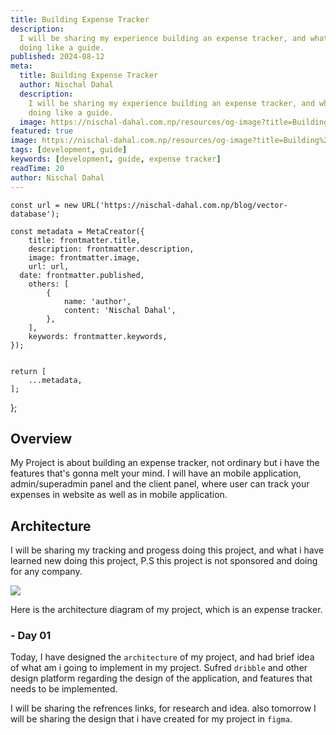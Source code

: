 ```yaml
---
title: Building Expense Tracker
description:
  I will be sharing my experience building an expense tracker, and what am i
  doing like a guide.
published: 2024-08-12
meta:
  title: Building Expense Tracker
  author: Nischal Dahal
  description:
    I will be sharing my experience building an expense tracker, and what am i
    doing like a guide.
  image: https://nischal-dahal.com.np/resources/og-image?title=Building%20Expense%20Tracker?&date=2024-08-12
featured: true
image: https://nischal-dahal.com.np/resources/og-image?title=Building%20Expense%20Tracker&date=2024-08-12
tags: [development, guide]
keywords: [development, guide, expense tracker]
readTime: 20
author: Nischal Dahal
---
```




    const url = new URL('https://nischal-dahal.com.np/blog/vector-database');

    const metadata = MetaCreator({
    	title: frontmatter.title,
    	description: frontmatter.description,
    	image: frontmatter.image,
    	url: url,
      date: frontmatter.published,
    	others: [
    		{
    			name: 'author',
    			content: 'Nischal Dahal',
    		},
    	],
    	keywords: frontmatter.keywords,
    });


    return [
    	...metadata,
    ];

};


<PostHeading
	title={frontmatter.title}
	readingTime={frontmatter.readTime}
	tags={frontmatter.tags}
	keywords={frontmatter.keywords}
	date={frontmatter.published}
	author={frontmatter.author}
/>

## Overview

My Project is about building an expense tracker, not ordinary but i have the
features that's gonna melt your mind. I will have an mobile application,
admin/superadmin panel and the client panel, where user can track your expenses
in website as well as in mobile application.

## Architecture

I will be sharing my tracking and progess doing this project, and what i have
learned new doing this project, P.S this project is not sponsored and doing for
any company.

[![](/images/blog.building-expense-tracker_2024-08-11-15-19-55.png)](/images/blog.building-expense-tracker_2024-08-11-15-19-55.png)

Here is the architecture diagram of my project, which is an expense tracker.

### - Day 01

Today, I have designed the `architecture` of my project, and had brief idea of
what am i going to implement in my project. Sufred `dribble` and other design
platform regarding the design of the application, and features that needs to be
implemented.

I will be sharing the refrences links, for research and idea. also tomorrow I
will be sharing the design that i have created for my project in `figma`.
